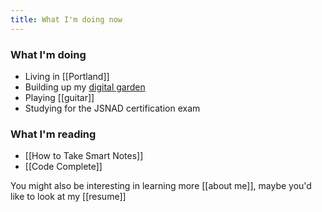 ```yaml
---
title: What I'm doing now
---
```


### What I'm doing
- Living in [[Portland]]
- Building up my [digital garden]([[garden]])
- Playing [[guitar]]
- Studying for the JSNAD certification exam

### What I'm reading
- [[How to Take Smart Notes]]
- [[Code Complete]]

You might also be interesting in learning more [[about me]], maybe you'd like to
look at my [[resume]]
